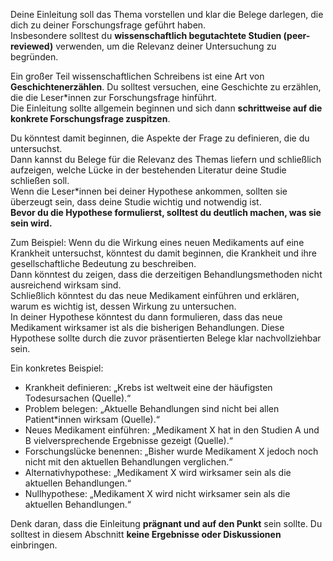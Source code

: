 Deine Einleitung soll das Thema vorstellen und klar die Belege darlegen, die dich zu deiner Forschungsfrage geführt haben.  
Insbesondere solltest du **wissenschaftlich begutachtete Studien (peer-reviewed)** verwenden, um die Relevanz deiner Untersuchung zu begründen.

Ein großer Teil wissenschaftlichen Schreibens ist eine Art von **Geschichtenerzählen**. Du solltest versuchen, eine Geschichte zu erzählen, die die Leser*innen zur Forschungsfrage hinführt.  
Die Einleitung sollte allgemein beginnen und sich dann **schrittweise auf die konkrete Forschungsfrage zuspitzen**.

Du könntest damit beginnen, die Aspekte der Frage zu definieren, die du untersuchst.  
Dann kannst du Belege für die Relevanz des Themas liefern und schließlich aufzeigen, welche Lücke in der bestehenden Literatur deine Studie schließen soll.  
Wenn die Leser*innen bei deiner Hypothese ankommen, sollten sie überzeugt sein, dass deine Studie wichtig und notwendig ist.  
**Bevor du die Hypothese formulierst, solltest du deutlich machen, was sie sein wird.**

Zum Beispiel: Wenn du die Wirkung eines neuen Medikaments auf eine Krankheit untersuchst, könntest du damit beginnen, die Krankheit und ihre gesellschaftliche Bedeutung zu beschreiben.  
Dann könntest du zeigen, dass die derzeitigen Behandlungsmethoden nicht ausreichend wirksam sind.  
Schließlich könntest du das neue Medikament einführen und erklären, warum es wichtig ist, dessen Wirkung zu untersuchen.  
In deiner Hypothese könntest du dann formulieren, dass das neue Medikament wirksamer ist als die bisherigen Behandlungen. Diese Hypothese sollte durch die zuvor präsentierten Belege klar nachvollziehbar sein.

Ein konkretes Beispiel:

- Krankheit definieren: „Krebs ist weltweit eine der häufigsten Todesursachen (Quelle).“
- Problem belegen: „Aktuelle Behandlungen sind nicht bei allen Patient*innen wirksam (Quelle).“
- Neues Medikament einführen: „Medikament X hat in den Studien A und B vielversprechende Ergebnisse gezeigt (Quelle).“
- Forschungslücke benennen: „Bisher wurde Medikament X jedoch noch nicht mit den aktuellen Behandlungen verglichen.“
- Alternativhypothese: „Medikament X wird wirksamer sein als die aktuellen Behandlungen.“
- Nullhypothese: „Medikament X wird nicht wirksamer sein als die aktuellen Behandlungen.“

Denk daran, dass die Einleitung **prägnant und auf den Punkt** sein sollte. Du solltest in diesem Abschnitt **keine Ergebnisse oder Diskussionen** einbringen.
